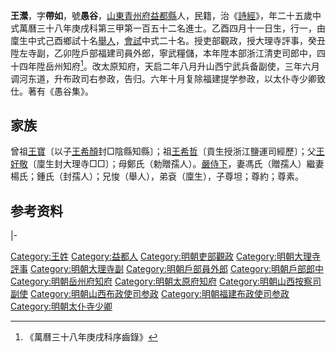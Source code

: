 {{明清人物信息框
| 姓名 = 王瀠
| 原名 =
| 圖片名稱= 
| 圖片大小 =
| 圖片說明 = 
| 最高職務 =太仆寺少卿
| 國家 = 大明 
| 爵位 =
| 籍貫 = [[山東|山東]][[青州府|青州府]][[益都縣|益都縣]]
| 族裔 = 
| 旗籍 = 
| 字號 = 字帶如，号愚谷
| 諡號 =
| 出生日期 = 乙酉四月十一日
| 出生地點 =
| 逝世日期 = 
| 逝世地點 =
| 墓葬 =
| 配偶 = 馮氏（贈孺人）楊氏；鍾氏（封孺人）
| 親屬 = 曾祖[[王寶|王寶]]，祖[[王希哲|王希哲]]，父[[王好敬|王好敬]]，母鄭氏（勅贈孺人）
| 出身 =
* 萬曆三十七年己酉科举人
* 萬曆三十八年庚戌科進士
| 經歷 =
| 著作 =  
*
*
*
}}
'''王瀠'''{{BD|1585年||？年||}}，字'''帶如'''，號'''愚谷'''，[[山東|山東]][[青州府|青州府]][[益都縣|益都縣]]人，民籍，治《[[詩經|詩經]]》，年二十五歲中式萬曆三十八年庚戌科第三甲第一百五十二名進士。乙酉四月十一日生，行一，由廩生中式己酉鄉試十名[[舉人|舉人]]，[[會試|會試]]中式二十名。授吏部觀政，授大理寺評事，癸丑陞左寺副，乙卯陞戶部福建司員外郎，寧武糧儲，本年陞本部浙江清吏司郎中，四十四年陞岳州知府<ref>《萬曆三十八年庚戌科序齒錄》</ref>。改太原知府，天启二年八月升山西宁武兵备副使，三年六月调河东道，升布政司右参政，告归。六年十月复除福建提学参政，以太仆寺少卿致仕。著有《愚谷集》。

== 家族 ==
曾祖[[王寶|王寶]]〔以子[[王希顏|王希顏]]封□陰縣知縣〕；祖[[王希哲|王希哲]]〔貢生授浙江鹽運司經歷〕；父[[王好敬|王好敬]]〔廩生封大理寺□□〕；母鄭氏（勅贈孺人）。[[嚴侍下|嚴侍下]]，妻馮氏（贈孺人）繼妻楊氏；鍾氏（封孺人）；兄悛（舉人），弟袞（廩生），子尊坦；尊約；尊素。

== 参考资料 ==
{{reflist}}

{{start box}}
{{s-off}}
{{s-before|[[張耀采|張耀采]]}}
{{s-title|明朝太原府知府|1624年－1629年}}
{{s-after|[[丁啟睿|丁啟睿]]}}
|-
{{succession box|[[曾化龍|曾化龍]]|末任|[[登萊巡撫|明朝登萊巡撫]]|1644年－1645年}}
{{end box}}

{{萬曆三十八年庚戌科殿试金榜}}

{{Authority control}}

{{DEFAULTSORT:}}
[[Category:王姓|Category:王姓]]
[[Category:益都人|Category:益都人]]
[[Category:明朝吏部觀政|Category:明朝吏部觀政]]
[[Category:明朝大理寺評事|Category:明朝大理寺評事]]
[[Category:明朝大理寺副|Category:明朝大理寺副]]
[[Category:明朝戶部員外郎|Category:明朝戶部員外郎]]
[[Category:明朝戶部郎中|Category:明朝戶部郎中]]
[[Category:明朝岳州府知府|Category:明朝岳州府知府]]
[[Category:明朝太原府知府|Category:明朝太原府知府]]
[[Category:明朝山西按察司副使|Category:明朝山西按察司副使]]
[[Category:明朝山西布政使司参政|Category:明朝山西布政使司参政]]
[[Category:明朝福建布政使司参政|Category:明朝福建布政使司参政]]
[[Category:明朝太仆寺少卿|Category:明朝太仆寺少卿]]


{{明朝人物小作品}}